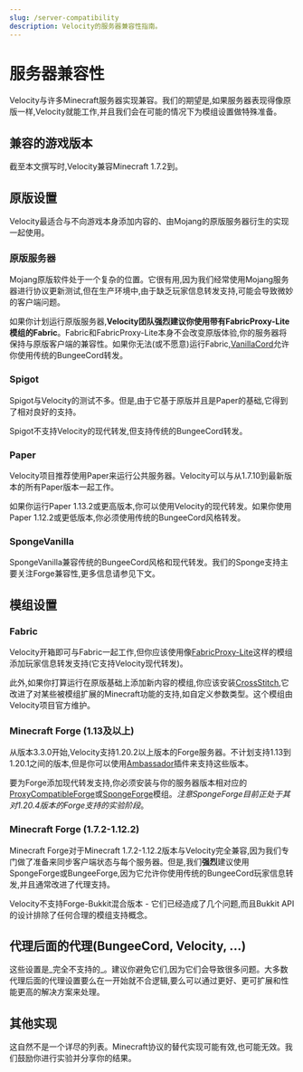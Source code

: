 ```yaml
---
slug: /server-compatibility
description: Velocity的服务器兼容性指南。
---
```


# 服务器兼容性

Velocity与许多Minecraft服务器实现兼容。我们的期望是,如果服务器表现得像原版一样,Velocity就能工作,并且我们会在可能的情况下为模组设置做特殊准备。

## 兼容的游戏版本

截至本文撰写时,Velocity兼容Minecraft 1.7.2到<SoftwareVersion/>。

## 原版设置

Velocity最适合与不向游戏本身添加内容的、由Mojang的原版服务器衍生的实现一起使用。

### 原版服务器

Mojang原版软件处于一个复杂的位置。它很有用,因为我们经常使用Mojang服务器进行协议更新测试,但在生产环境中,由于缺乏玩家信息转发支持,可能会导致微妙的客户端问题。

如果你计划运行原版服务器,**Velocity团队强烈建议你使用带有FabricProxy-Lite模组的Fabric**。Fabric和FabricProxy-Lite本身不会改变原版体验,你的服务器将保持与原版客户端的兼容性。如果你无法(或不愿意)运行Fabric,[VanillaCord](https://github.com/ME1312/VanillaCord)允许你使用传统的BungeeCord转发。

### Spigot

Spigot与Velocity的测试不多。但是,由于它基于原版并且是Paper的基础,它得到了相对良好的支持。

Spigot不支持Velocity的现代转发,但支持传统的BungeeCord转发。

### Paper

Velocity项目推荐使用Paper来运行公共服务器。Velocity可以与从1.7.10到最新版本的所有Paper版本一起工作。

如果你运行Paper 1.13.2或更高版本,你可以使用Velocity的现代转发。如果你使用Paper 1.12.2或更低版本,你必须使用传统的BungeeCord风格转发。

### SpongeVanilla

SpongeVanilla兼容传统的BungeeCord风格和现代转发。我们的Sponge支持主要关注Forge兼容性,更多信息请参见下文。

## 模组设置

### Fabric

Velocity开箱即可与Fabric一起工作,但你应该使用像[FabricProxy-Lite](https://modrinth.com/mod/fabricproxy-lite)这样的模组添加玩家信息转发支持(它支持Velocity现代转发)。

此外,如果你打算运行在原版基础上添加新内容的模组,你应该安装[CrossStitch](https://modrinth.com/mod/crossstitch),它改进了对某些被模组扩展的Minecraft功能的支持,如自定义参数类型。这个模组由Velocity项目官方维护。

### Minecraft Forge (1.13及以上)

从版本3.3.0开始,Velocity支持1.20.2以上版本的Forge服务器。不计划支持1.13到1.20.1之间的版本,但是你可以使用[Ambassador](https://modrinth.com/plugin/ambassador)插件来支持这些版本。

要为Forge添加现代转发支持,你必须安装与你的服务器版本相对应的[ProxyCompatibleForge](https://modrinth.com/mod/proxy-compatible-forge)或[SpongeForge](https://spongepowered.org/downloads/spongeforge)模组。*注意SpongeForge目前正处于其对1.20.4版本的Forge支持的实验阶段*。

### Minecraft Forge (1.7.2-1.12.2)

Minecraft Forge对于Minecraft 1.7.2-1.12.2版本与Velocity完全兼容,因为我们专门做了准备来同步客户端状态与每个服务器。但是,我们**强烈**建议使用SpongeForge或BungeeForge,因为它允许你使用传统的BungeeCord玩家信息转发,并且通常改进了代理支持。

Velocity不支持Forge-Bukkit混合版本 - 它们已经造成了几个问题,而且Bukkit API的设计排除了任何合理的模组支持概念。

## 代理后面的代理(BungeeCord, Velocity, ...)

这些设置是_完全不支持的_。建议你避免它们,因为它们会导致很多问题。大多数代理后面的代理设置要么在一开始就不合逻辑,要么可以通过更好、更可扩展和性能更高的解决方案来处理。

## 其他实现

这自然不是一个详尽的列表。Minecraft协议的替代实现可能有效,也可能无效。我们鼓励你进行实验并分享你的结果。
